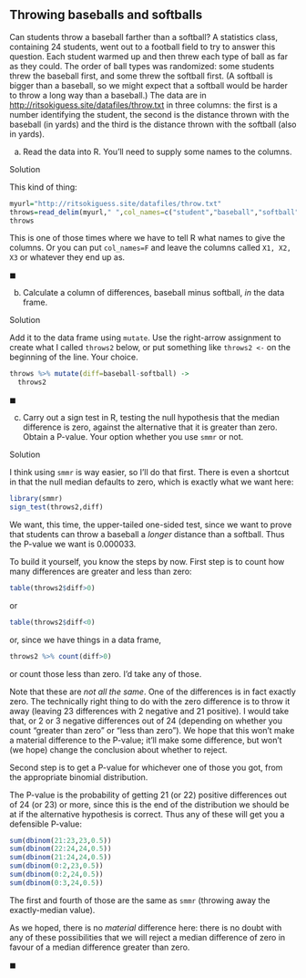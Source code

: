 ##  Throwing baseballs and softballs


 Can students throw a baseball farther than a softball? A
statistics class, containing 24 students, went out to a football field
to try to answer this question. Each student warmed up and then threw
each type of ball as far as they could. The order of ball types was
randomized: some students threw the baseball first, and some threw the
softball first. (A softball is bigger than a baseball, so we might
expect that a softball would be harder to throw a long way than a
baseball.) The data are in
[http://ritsokiguess.site/datafiles/throw.txt](http://ritsokiguess.site/datafiles/throw.txt) in three
columns: the first is a number identifying the student, the second is
the distance thrown with the baseball (in yards) and the third is the
distance thrown with the softball (also in yards).



(a) Read the data into R. You'll need to supply some names
to the columns.


Solution


This kind of thing:
```r
myurl="http://ritsokiguess.site/datafiles/throw.txt"
throws=read_delim(myurl," ",col_names=c("student","baseball","softball"))
throws
```

This is one of those times where we have to tell R what names to give
the columns. Or you can put `col_names=F` and leave the
columns called `X1, X2, X3` or whatever they end up as.


$\blacksquare$

(b) Calculate a column of differences, baseball minus softball,
*in* the data frame.


Solution


Add it to the data frame using `mutate`. Use the
right-arrow assignment to create what I called
`throws2` below, or put something like
`throws2 <-` on the beginning of the line. Your choice.

```r
throws %>% mutate(diff=baseball-softball) ->
  throws2
``` 


$\blacksquare$

(c) Carry out a sign test in R, testing the null hypothesis
that the median difference is zero, against the alternative that
it is greater than zero. Obtain a P-value. Your option whether you use
`smmr` or not.


Solution


I think using `smmr` is way easier, so I'll do that
first. There is even a shortcut in that the null median defaults to
zero, which is exactly what we want here:

```r
library(smmr)
sign_test(throws2,diff)
``` 

We want, this time, the upper-tailed one-sided test, since we want to
prove that students can throw a baseball a *longer* distance
than a softball. Thus the P-value we want is 0.000033.

To build it yourself, you know the steps by now.
First step is to count how many differences are greater and less than zero:
```r
table(throws2$diff>0)
``` 

or

```r
table(throws2$diff<0)
``` 

or, since we have things in a data frame,

```r
throws2 %>% count(diff>0)
``` 

or count those less than zero. I'd take any of those.

Note that these are *not all the same*. One of the differences is
in fact exactly zero. The technically right thing to do with the zero
difference is to throw it away (leaving 23 differences with 2 negative
and 21 positive). I would take that, or 2 or 3 negative differences
out of 24 (depending on whether you count "greater than zero" or
"less than zero"). We hope that this won't make a material
difference to the P-value; it'll make some difference, but won't (we
hope) change the conclusion about whether to reject.

Second step is to get a P-value for whichever one of those you got,
from the appropriate binomial distribution. 

The P-value is the probability of getting 21 (or 22) positive
differences out of 24 (or 23) or more, since this is the end of the
distribution we should be at if the alternative hypothesis is correct.
Thus any of these will get you a defensible P-value:

```r
sum(dbinom(21:23,23,0.5))
sum(dbinom(22:24,24,0.5))
sum(dbinom(21:24,24,0.5))
sum(dbinom(0:2,23,0.5))
sum(dbinom(0:2,24,0.5))
sum(dbinom(0:3,24,0.5))
``` 

The first and fourth of those are the same as `smmr` (throwing
away the exactly-median value). 

As we hoped, there is no *material* difference here: there is no
doubt with any of these possibilities that we will reject a median
difference of zero in favour of a median difference greater than
zero. 

$\blacksquare$





